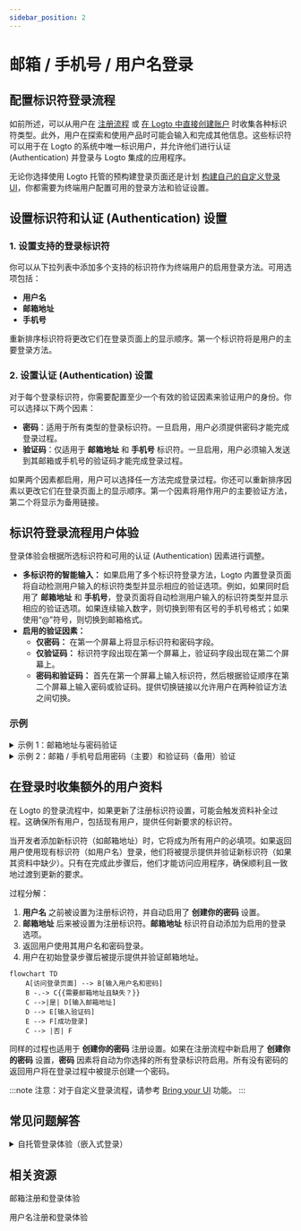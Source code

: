 ```yaml
---
sidebar_position: 2
---
```


# 邮箱 / 手机号 / 用户名登录

## 配置标识符登录流程

如前所述，可以从用户在 [注册流程](/end-user-flows/sign-up-and-sign-in/sign-up) 或 [在 Logto 中直接创建账户](/user-management/manage-users#add-users) 时收集各种标识符类型。此外，用户在探索和使用产品时可能会输入和完成其他信息。这些标识符可以用于在 Logto 的系统中唯一标识用户，并允许他们进行认证 (Authentication) 并登录与 Logto 集成的应用程序。

无论你选择使用 Logto 托管的预构建登录页面还是计划 [构建自己的自定义登录 UI](/customization#custom-ui)，你都需要为终端用户配置可用的登录方法和验证设置。

## 设置标识符和认证 (Authentication) 设置

### 1. 设置支持的登录标识符

你可以从下拉列表中添加多个支持的标识符作为终端用户的启用登录方法。可用选项包括：

- **用户名**
- **邮箱地址**
- **手机号**

重新排序标识符将更改它们在登录页面上的显示顺序。第一个标识符将是用户的主要登录方法。

### 2. 设置认证 (Authentication) 设置

对于每个登录标识符，你需要配置至少一个有效的验证因素来验证用户的身份。你可以选择以下两个因素：

- **密码**：适用于所有类型的登录标识符。一旦启用，用户必须提供密码才能完成登录过程。
- **验证码**：仅适用于 **邮箱地址** 和 **手机号** 标识符。一旦启用，用户必须输入发送到其邮箱或手机号的验证码才能完成登录过程。

如果两个因素都启用，用户可以选择任一方法完成登录过程。你还可以重新排序因素以更改它们在登录页面上的显示顺序。第一个因素将用作用户的主要验证方法，第二个将显示为备用链接。

## 标识符登录流程用户体验

登录体验会根据所选标识符和可用的认证 (Authentication) 因素进行调整。

- **多标识符的智能输入：**
  如果启用了多个标识符登录方法，Logto 内置登录页面将自动检测用户输入的标识符类型并显示相应的验证选项。例如，如果同时启用了 **邮箱地址** 和 **手机号**，登录页面将自动检测用户输入的标识符类型并显示相应的验证选项。如果连续输入数字，则切换到带有区号的手机号格式；如果使用“@”符号，则切换到邮箱格式。
- **启用的验证因素：**
  - **仅密码：** 在第一个屏幕上将显示标识符和密码字段。
  - **仅验证码：** 标识符字段出现在第一个屏幕上，验证码字段出现在第二个屏幕上。
  - **密码和验证码：** 首先在第一个屏幕上输入标识符，然后根据验证顺序在第二个屏幕上输入密码或验证码。提供切换链接以允许用户在两种验证方法之间切换。

### 示例

<details>
  <summary>示例 1：邮箱地址与密码验证</summary>

添加 **邮箱地址** 作为登录标识符，并启用 **密码** 因素进行验证。

![邮箱地址与密码验证](./assets/sign-in-email-password.png)

</details>

<details>
  <summary>示例 2：邮箱 / 手机号启用密码（主要）和验证码（备用）验证</summary>

添加 **邮箱地址** 和 **手机号** 作为登录标识符。
为两个标识符启用 **密码** 和 **验证码** 因素。

![邮箱 / 手机号与密码和验证码验证](./assets/sign-in-email-phone-password-verification-code.png)

</details>

## 在登录时收集额外的用户资料

在 Logto 的登录流程中，如果更新了注册标识符设置，可能会触发资料补全过程。这确保所有用户，包括现有用户，提供任何新要求的标识符。

当开发者添加新标识符（如邮箱地址）时，它将成为所有用户的必填项。如果返回用户使用现有标识符（如用户名）登录，他们将被提示提供并验证新标识符（如果其资料中缺少）。只有在完成此步骤后，他们才能访问应用程序，确保顺利且一致地过渡到更新的要求。

过程分解：

1. **用户名** 之前被设置为注册标识符，并自动启用了 **创建你的密码** 设置。
2. **邮箱地址** 后来被设置为注册标识符。**邮箱地址** 标识符自动添加为启用的登录选项。
3. 返回用户使用其用户名和密码登录。
4. 用户在初始登录步骤后被提示提供并验证邮箱地址。

```mermaid
flowchart TD
    A[访问登录页面] --> B[输入用户名和密码]
    B -.-> C{{需要邮箱地址且缺失？}}
    C -->|是| D[输入邮箱地址]
    D --> E[输入验证码]
    E --> F[成功登录]
    C --> |否| F
```

同样的过程也适用于 **创建你的密码** 注册设置。如果在注册流程中新启用了 **创建你的密码** 设置，**密码** 因素将自动为你选择的所有登录标识符启用。所有没有密码的返回用户将在登录过程中被提示创建一个密码。

:::note
注意：对于自定义登录流程，请参考 [Bring your UI](/customization/bring-your-ui/) 功能。
:::

## 常见问题解答

<details>
  <summary>自托管登录体验（嵌入式登录）</summary>

Logto 目前不支持无头 API 用于登录和注册。然而，你可以使用我们的 [Bring your UI](/customization/bring-your-ui/) 功能将自定义登录表单上传到 Logto。我们还支持多个登录参数，你可以使用这些参数预填充从你的应用程序收集的用户标识符到登录表单中，或直接使用第三方社交或企业单点登录 (SSO) 提供商进行登录。了解更多信息，请访问 [认证 (Authentication) 参数](/end-user-flows/authentication-parameters/)。

</details>

## 相关资源

<Url href="https://www.youtube.com/watch?v=64rBXpWbScc">邮箱注册和登录体验</Url>

<Url href="https://www.youtube.com/watch?v=chQxCJX6e6w">用户名注册和登录体验</Url>
